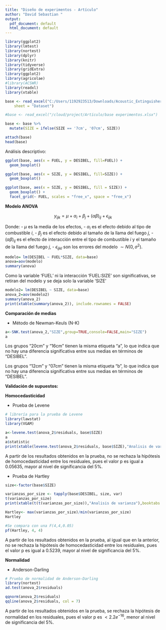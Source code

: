 ```yaml
---
title: "Diseño de experimentos - Artículo"
author: "David Sebastian "
output:
  pdf_document: default
  html_document: default
---
```


```r
library(ggplot2)
library(lmtest)
library(nortest)
library(dplyr)
library(knitr)
library(tidyverse)
library(gridExtra)
library(ggplot2)
library(agricolae)
#library(ACSWR)
library(readxl)
library(xtable)
```


```r


base <- read_excel("C:/Users/1192923513/Downloads/Acoustic_Extinguisher_Fire_Dataset_Experiment.xlsx", 
    sheet = "Dataset")

#base <- read_excel("/cloud/project/Artículo/base experimentos.xlsx")

base <- base %>%
  mutate(SIZE = ifelse(SIZE == '7cm', '07cm', SIZE))

attach(base)
head(base)
```

Análisis descriptivo:

```r
ggplot(base, aes(x = FUEL, y = DESIBEL, fill=FUEL)) +
  geom_boxplot()
```

```r
ggplot(base, aes(x = SIZE, y = DESIBEL, fill=SIZE)) +
  geom_boxplot() 
```

```r
ggplot(base, aes(x = SIZE, y = DESIBEL, fill = SIZE)) +
  geom_boxplot() +
  facet_grid(~ FUEL, scales = "free_x", space = "free_x")
```


**Modelo ANOVA**

$$y_{ijk} = \mu + \alpha_i + \beta_j + (\alpha\beta)_{ij} + \epsilon_{ijk}$$

Donde:
- $\mu$ es la media de los efectos,
- $\alpha_i$ es el efecto debido al tipo de combustible $i$,
- $\beta_j$ es el efecto debido al tamaño de la llama del fuego $j$,
- $(\alpha\beta)_{ij}$ es el efecto de interacción entre el tipo de combustible $i$ y el tamaño de la llama del fuego $j$,
- $\epsilon_{ijkl}$ son los errores del modelo  $\sim  N(0, \sigma^2)$.


```r
modelo= lm(DESIBEL ~ FUEL*SIZE, data=base)
anova=aov(modelo)
summary(anova)
```

Como la variable 'FUEL' ni la interacción 'FUEL:SIZE' son significativas, se retiran del modelo y se deja solo la variable 'SIZE'

```r
modelo2= lm(DESIBEL ~ SIZE, data=base)
anova_2=aov(modelo2)
summary(anova_2)
print(xtable(summary(anova_2)), include.rownames = FALSE)
```



**Comparación de medias**

- Método de Newman-Keuls (N-K)

```r

a<-SNK.test(anova_2,"SIZE",group=TRUE,console=FALSE,main="SIZE")
a


```

Los grupos "20cm" y "16cm" tienen la misma etiqueta "a", lo que indica que no hay una diferencia significativa entre sus medias en términos de "DESIBEL".

Los grupos "12cm" y "07cm" tienen la misma etiqueta "b", lo que indica que no hay una diferencia significativa entre sus medias en términos de "DESIBEL".


**Validación de supuestos:**


**Homocedasticidad**

-  Prueba de Levene

```r
# librería para la prueba de Levene
library(lawstat)
library(VGAM)
```

```r
a<-levene.test(anova_2$residuals, base$SIZE)
a
a$statistic
print(xtable(levene.test(anova_2$residuals, base$SIZE),"Analisis de varianza"),booktabs = TRUE)


```

A partir de los resultados obtenidos en la prueba, no se rechaza la hipótesis de homocedasticidad entre los residuales, pues el valor p es igual a 0.05635, mayor al nivel de significancia del 5\%.

 
- Prueba de Hartley

```r
size<-factor(base$SIZE)

varianzas_por_size <- tapply(base$DESIBEL, size, var)
t(varianzas_por_size)
print(xtable(t(t(varianzas_por_size)),"Analisis de varianza"),booktabs = TRUE)
```

```r
Hartley<- max(varianzas_por_size)/min(varianzas_por_size)
Hartley

#Se compara con una F(4,4,0.05) 
pf(Hartley, 4, 4)
```

A partir de los resultados obtenidos en la prueba, al igual que en la anterior, no se rechaza la hipótesis de homocedasticidad entre los residuales, pues el valor p es igual a 0.5239, mayor al nivel de significancia del 5\%.



**Normalidad**

- Anderson-Darling

```r
# Prueba de normalidad de Anderson-Darling
library(nortest)
ad.test(anova_2$residuals)

qqnorm(anova_2$residuals)
qqline(anova_2$residuals, col = 7)
```

A partir de los resultados obtenidos en la prueba, se rechaza la hipótesis de normalidad en los residuales, pues el valor p es $< 2.2e^{-16}$, menor al nivel de significancia del 5\%.



